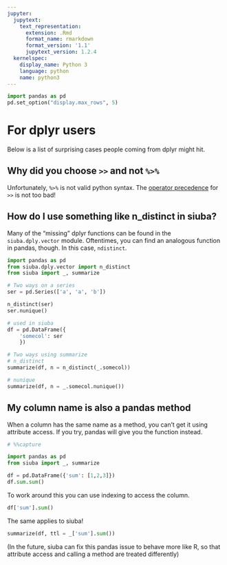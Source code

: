 ```yaml
---
jupyter:
  jupytext:
    text_representation:
      extension: .Rmd
      format_name: rmarkdown
      format_version: '1.1'
      jupytext_version: 1.2.4
  kernelspec:
    display_name: Python 3
    language: python
    name: python3
---
```


```python
import pandas as pd
pd.set_option("display.max_rows", 5)
```

# For dplyr users

Below is a list of surprising cases people coming from dplyr might hit.


## Why did you choose `>>` and not `%>%`

Unfortunately, `%>%` is not valid python syntax. The [operator precedence](https://docs.python.org/3.7/reference/expressions.html#operator-precedence) for `>>` is not too bad!


## How do I use something like n_distinct in siuba?

Many of the "missing" dplyr functions can be found in the `siuba.dply.vector` module.
Oftentimes, you can find an analogous function in pandas, though. In this case, `ndistinct`.

```python
import pandas as pd
from siuba.dply.vector import n_distinct
from siuba import _, summarize

# Two ways on a series
ser = pd.Series(['a', 'a', 'b'])

n_distinct(ser)
ser.nunique()
```

```python
# used in siuba
df = pd.DataFrame({
    'somecol': ser
    })

# Two ways using summarize
# n_distinct
summarize(df, n = n_distinct(_.somecol))

# nunique
summarize(df, n = _.somecol.nunique())
```

## My column name is also a pandas method

When a column has the same name as a method, you can't get it using attribute access.
If you try, pandas will give you the function instead.

```python
# %%capture

import pandas as pd
from siuba import _, summarize

df = pd.DataFrame({'sum': [1,2,3]})   
df.sum.sum()
```

To work around this you can use indexing to access the column.

```python
df['sum'].sum()
```

The same applies to siuba!

```python
summarize(df, ttl = _['sum'].sum())
```

(In the future, siuba can fix this pandas issue to behave more like R, so that attribute access and calling a method are treated differently)
